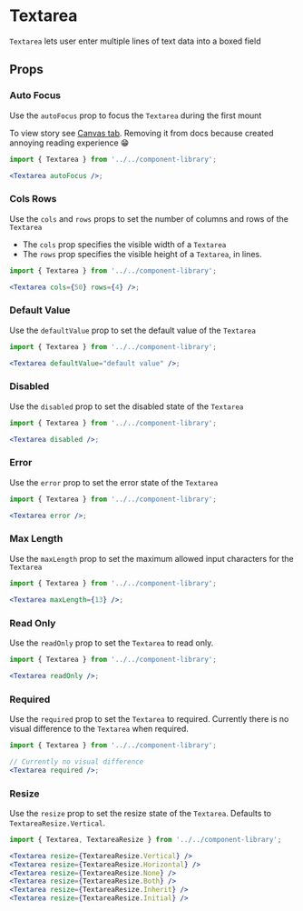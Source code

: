

# Textarea

`Textarea` lets user enter multiple lines of text data into a boxed field

<Canvas>
  <Story id="components-componentlibrary-textarea--default-story" />
</Canvas>

## Props

<ArgTypes of={Textarea} />

### Auto Focus

Use the `autoFocus` prop to focus the `Textarea` during the first mount

To view story see [Canvas tab](/story/components-componentlibrary-textarea--auto-complete). Removing it from docs because created annoying reading experience 😁

```jsx
import { Textarea } from '../../component-library';

<Textarea autoFocus />;
```

### Cols Rows

Use the `cols` and `rows` props to set the number of columns and rows of the `Textarea`

- The `cols` prop specifies the visible width of a `Textarea`
- The `rows` prop specifies the visible height of a `Textarea`, in lines.

<Canvas>
  <Story id="components-componentlibrary-textarea--cols-rows" />
</Canvas>

```jsx
import { Textarea } from '../../component-library';

<Textarea cols={50} rows={4} />;
```

### Default Value

Use the `defaultValue` prop to set the default value of the `Textarea`

<Canvas>
  <Story id="components-componentlibrary-textarea--default-value" />
</Canvas>

```jsx
import { Textarea } from '../../component-library';

<Textarea defaultValue="default value" />;
```

### Disabled

Use the `disabled` prop to set the disabled state of the `Textarea`

<Canvas>
  <Story id="components-componentlibrary-textarea--disabled" />
</Canvas>

```jsx
import { Textarea } from '../../component-library';

<Textarea disabled />;
```

### Error

Use the `error` prop to set the error state of the `Textarea`

<Canvas>
  <Story id="components-componentlibrary-textarea--error-story" />
</Canvas>

```jsx
import { Textarea } from '../../component-library';

<Textarea error />;
```

### Max Length

Use the `maxLength` prop to set the maximum allowed input characters for the `Textarea`

<Canvas>
  <Story id="components-componentlibrary-textarea--max-length" />
</Canvas>

```jsx
import { Textarea } from '../../component-library';

<Textarea maxLength={13} />;
```

### Read Only

Use the `readOnly` prop to set the `Textarea` to read only.

<Canvas>
  <Story id="components-componentlibrary-textarea--read-only" />
</Canvas>

```jsx
import { Textarea } from '../../component-library';

<Textarea readOnly />;
```

### Required

Use the `required` prop to set the `Textarea` to required. Currently there is no visual difference to the `Textarea` when required.

<Canvas>
  <Story id="components-componentlibrary-textarea--required" />
</Canvas>

```jsx
import { Textarea } from '../../component-library';

// Currently no visual difference
<Textarea required />;
```

### Resize

Use the `resize` prop to set the resize state of the `Textarea`. Defaults to `TextareaResize.Vertical`.

<Canvas>
  <Story id="components-componentlibrary-textarea--resize" />
</Canvas>

```jsx
import { Textarea, TextareaResize } from '../../component-library';

<Textarea resize={TextareaResize.Vertical} />
<Textarea resize={TextareaResize.Horizontal} />
<Textarea resize={TextareaResize.None} />
<Textarea resize={TextareaResize.Both} />
<Textarea resize={TextareaResize.Inherit} />
<Textarea resize={TextareaResize.Initial} />
```
